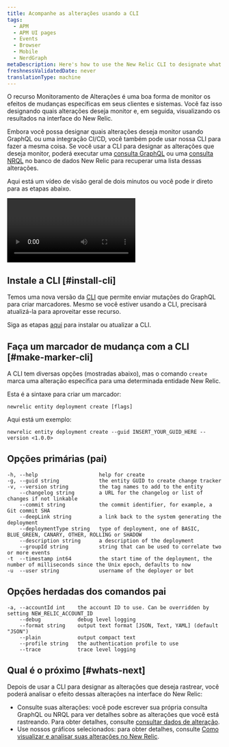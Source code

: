 ```yaml
---
title: Acompanhe as alterações usando a CLI
tags:
  - APM
  - APM UI pages
  - Events
  - Browser
  - Mobile
  - NerdGraph
metaDescription: Here's how to use the New Relic CLI to designate what you want to capture with change tracking.
freshnessValidatedDate: never
translationType: machine
---
```


O recurso Monitoramento de Alterações é uma boa forma de monitor os efeitos de mudanças específicas em seus clientes e sistemas. Você faz isso designando quais alterações deseja monitor e, em seguida, visualizando os resultados na interface do New Relic.

Embora você possa designar quais alterações deseja monitor usando GraphQL ou uma integração CI/CD, você também pode usar nossa CLI para fazer a mesma coisa. Se você usar a CLI para designar as alterações que deseja monitor, poderá executar uma [consulta GraphQL](#list-with-graphql) ou uma [consulta NRQL](/docs/change-tracking/change-tracking-graphql#key-signals) no banco de dados New Relic para recuperar uma lista dessas alterações.

Aqui está um vídeo de visão geral de dois minutos ou você pode ir direto para as etapas abaixo.

<Video
  type="youtube"
  id="S0WuLnjCzes"
/>

## Instale a CLI [#install-cli]

Temos uma nova versão da [CLI](/docs/new-relic-solutions/tutorials/new-relic-cli) que permite enviar mutações do GraphQL para criar marcadores. Mesmo se você estiver usando a CLI, precisará atualizá-la para aproveitar esse recurso.

Siga as etapas [aqui](https://github.com/newrelic/newrelic-cli#installation--upgrades) para instalar ou atualizar a CLI.

## Faça um marcador de mudança com a CLI [#make-marker-cli]

A CLI tem diversas opções (mostradas abaixo), mas o comando `create` marca uma alteração específica para uma determinada entidade New Relic.

Esta é a sintaxe para criar um marcador:

```
newrelic entity deployment create [flags]
```

Aqui está um exemplo:

```
newrelic entity deployment create --guid INSERT_YOUR_GUID_HERE --version <1.0.0>
```

## Opções primárias (pai)

```
-h, --help                    help for create
-g, --guid string             the entity GUID to create change tracker
-v, --version string          the tag names to add to the entity
    --changelog string        a URL for the changelog or list of changes if not linkable
    --commit string           the commit identifier, for example, a Git commit SHA
    --deepLink string         a link back to the system generating the deployment
    --deploymentType string   type of deployment, one of BASIC, BLUE_GREEN, CANARY, OTHER, ROLLING or SHADOW
    --description string      a description of the deployment
    --groupId string          string that can be used to correlate two or more events
-t  --timestamp int64         the start time of the deployment, the number of milliseconds since the Unix epoch, defaults to now
-u  --user string             username of the deployer or bot
```

## Opções herdadas dos comandos pai

```
-a, --accountId int    the account ID to use. Can be overridden by setting NEW_RELIC_ACCOUNT_ID
    --debug            debug level logging
    --format string    output text format [JSON, Text, YAML] (default "JSON")
    --plain            output compact text
    --profile string   the authentication profile to use
    --trace            trace level logging
```

## Qual é o próximo [#whats-next]

Depois de usar a CLI para designar as alterações que deseja rastrear, você poderá analisar o efeito dessas alterações na interface do New Relic:

* Consulte suas alterações: você pode escrever sua própria consulta GraphQL ou NRQL para ver detalhes sobre as alterações que você está rastreando. Para obter detalhes, consulte [consultar dados de alteração](/docs/change-tracking/change-tracking-view-analyze/#query-deployments).
* Use nossos gráficos selecionados: para obter detalhes, consulte [Como visualizar e analisar suas alterações no New Relic](/docs/change-tracking/change-tracking-view-analyze).
